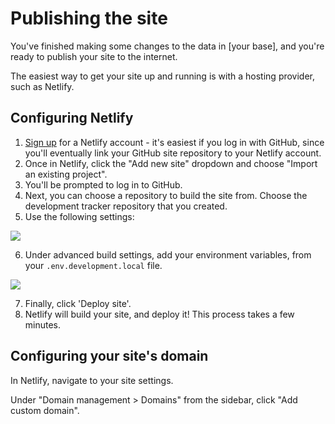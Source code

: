 
# Publishing the site

You've finished making some changes to the data in [your base], and you're ready to publish your site to the internet.

The easiest way to get your site up and running is with a hosting provider, such as Netlify.

## Configuring Netlify

1. [Sign up](https://app.netlify.com/signup) for a Netlify account - it's easiest if you log in with GitHub, since you'll eventually link your GitHub site repository to your Netlify account.
2. Once in Netlify, click the "Add new site" dropdown and choose "Import an existing project".
3. You'll be prompted to log in to GitHub.
4. Next, you can choose a repository to build the site from. Choose the development tracker repository that you created.
5. Use the following settings:

<Image src={netlifyRepoBuildSettings} width={575} height={500} />

6. Under advanced build settings, add your environment variables, from your `.env.development.local` file.

<Image src={netlifyRepoEnvVar} width={600} height={300} />

7. Finally, click 'Deploy site'.
8. Netlify will build your site, and deploy it! This process takes a few minutes.

## Configuring your site's domain

In Netlify, navigate to your site settings.

Under "Domain management > Domains" from the sidebar, click "Add custom domain".


<TableOfContents index={8} />